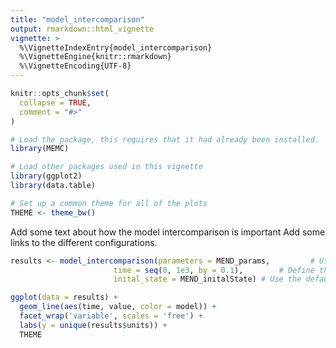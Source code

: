 ```yaml
---
title: "model_intercomparison"
output: rmarkdown::html_vignette
vignette: >
  %\VignetteIndexEntry{model_intercomparison}
  %\VignetteEngine{knitr::rmarkdown}
  %\VignetteEncoding{UTF-8}
---
```


```r
knitr::opts_chunk$set(
  collapse = TRUE,
  comment = "#>"
)
```

```r
# Load the package, this requires that it had already been installed. 
library(MEMC)

# Load other packages used in this vignette
library(ggplot2)
library(data.table)

# Set up a common theme for all of the plots
THEME <- theme_bw()
```



Add some text about how the model intercomparison is important 
Add some links to the different configurations. 


```r
results <- model_intercomparison(parameters = MEND_params,         # Use the default parameters stored as package data
                       time = seq(0, 1e3, by = 0.1),        # Define the time vector
                       inital_state = MEND_initalState) # Use the default inital state values stored as package data
```


```r
ggplot(data = results) + 
  geom_line(aes(time, value, color = model)) + 
  facet_wrap('variable', scales = 'free') + 
  labs(y = unique(results$units)) + 
  THEME 
```
















